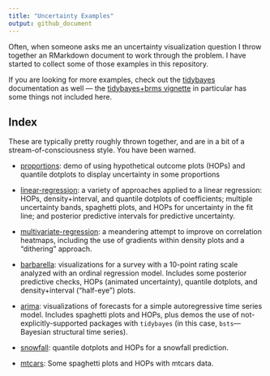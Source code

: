 ```yaml
---
title: "Uncertainty Examples"
output: github_document
---
```


Often, when someone asks me an uncertainty visualization question I throw together an RMarkdown document to work through the problem. I have started to collect some of those examples in this repository. 

If you are looking for more examples, check out the [tidybayes](http://mjskay.github.io/tidybayes/) documentation as well --- the [tidybayes+brms vignette](http://mjskay.github.io/tidybayes/articles/tidy-brms.html) in particular has some things not included here.


## Index

These are typically pretty roughly thrown together, and are in a bit of a stream-of-consciousness style. You have been warned.


- [proportions](proportions.md): demo of using hypothetical outcome plots (HOPs) and quantile dotplots to display uncertainty in some proportions

- [linear-regression](linear-regression.md): a variety of approaches applied to a linear regression: HOPs, density+interval, and quantile dotplots of coefficients; multiple uncertainty bands, spaghetti plots, and HOPs for uncertainty in the fit line; and posterior predictive intervals for predictive uncertainty.

- [multivariate-regression](multivariate-regression.md): a meandering attempt to improve on correlation heatmaps, including the use of gradients within density plots and a "dithering" approach.

- [barbarella](barbarella.md): visualizations for a survey with a 10-point rating scale analyzed with an ordinal regression model. Includes some posterior predictive checks, HOPs (animated uncertainty), quantile dotplots, and density+interval ("half-eye") plots.

- [arima](arima.md): visualizations of forecasts for a simple autoregressive time series model. Includes spaghetti plots and HOPs, plus demos the use of not-explicitly-supported packages with `tidybayes` (in this case, `bsts`---Bayesian structural time series).

- [snowfall](snowfall.md): quantile dotplots and HOPs for a snowfall prediction.

- [mtcars](mtcars.md): Some spaghetti plots and HOPs with mtcars data.
